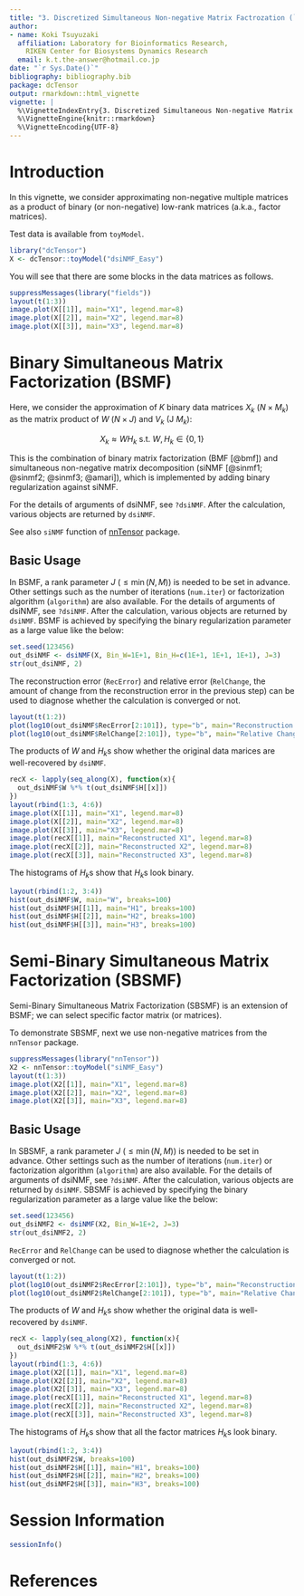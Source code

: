 ```yaml
---
title: "3. Discretized Simultaneous Non-negative Matrix Factrozation (`dsiNMF`)"
author:
- name: Koki Tsuyuzaki
  affiliation: Laboratory for Bioinformatics Research,
    RIKEN Center for Biosystems Dynamics Research
  email: k.t.the-answer@hotmail.co.jp
date: "`r Sys.Date()`"
bibliography: bibliography.bib
package: dcTensor
output: rmarkdown::html_vignette
vignette: |
  %\VignetteIndexEntry{3. Discretized Simultaneous Non-negative Matrix Factrozation (`dsiNMF`)}
  %\VignetteEngine{knitr::rmarkdown}
  %\VignetteEncoding{UTF-8}
---
```


# Introduction

In this vignette, we consider approximating non-negative multiple matrices as a product of binary (or non-negative) low-rank matrices (a.k.a., factor matrices).

Test data is available from `toyModel`.

```r
library("dcTensor")
X <- dcTensor::toyModel("dsiNMF_Easy")
```

You will see that there are some blocks in the data matrices as follows.

```r
suppressMessages(library("fields"))
layout(t(1:3))
image.plot(X[[1]], main="X1", legend.mar=8)
image.plot(X[[2]], main="X2", legend.mar=8)
image.plot(X[[3]], main="X3", legend.mar=8)
```

# Binary Simultaneous Matrix Factorization (BSMF)

Here, we consider the approximation of $K$ binary data matrices $X_{k}$ ($N \times M_{k}$) as the matrix product of $W$ ($N \times J$) and $V_{k}$ (J \times $M_{k}$):

$$
X_{k} \approx W H_{k} \ \mathrm{s.t.}\ W,H_{k} \in \{0,1\}
$$

This is the combination of binary matrix factorization (BMF [@bmf]) and simultaneous non-negative matrix decomposition (siNMF [@sinmf1; @sinmf2; @sinmf3; @amari]), which is implemented by adding binary regularization against siNMF.

For the details of arguments of dsiNMF, see `?dsiNMF`. After the calculation, various objects are returned by `dsiNMF`.

See also `siNMF` function of [nnTensor](https://cran.r-project.org/package=nnTensor) package.

## Basic Usage

In BSMF, a rank parameter $J$ ($\leq \min(N, M)$) is needed to be set in advance. Other settings such as the number of iterations (`num.iter`) or factorization algorithm (`algorithm`) are also available. For the details of arguments of dsiNMF, see `?dsiNMF`. After the calculation, various objects are returned by `dsiNMF`. BSMF is achieved by specifying the binary regularization parameter as a large value like the below:

```r
set.seed(123456)
out_dsiNMF <- dsiNMF(X, Bin_W=1E+1, Bin_H=c(1E+1, 1E+1, 1E+1), J=3)
str(out_dsiNMF, 2)
```

The reconstruction error (`RecError`) and relative error (`RelChange`, the amount of change from the reconstruction error in the previous step) can be used to diagnose whether the calculation is converged or not.

```r
layout(t(1:2))
plot(log10(out_dsiNMF$RecError[2:101]), type="b", main="Reconstruction Error")
plot(log10(out_dsiNMF$RelChange[2:101]), type="b", main="Relative Change")
```

The products of $W$ and $H_{k}$s show whether the original data marices are well-recovered by `dsiNMF`.

```r
recX <- lapply(seq_along(X), function(x){
  out_dsiNMF$W %*% t(out_dsiNMF$H[[x]])
})
layout(rbind(1:3, 4:6))
image.plot(X[[1]], main="X1", legend.mar=8)
image.plot(X[[2]], main="X2", legend.mar=8)
image.plot(X[[3]], main="X3", legend.mar=8)
image.plot(recX[[1]], main="Reconstructed X1", legend.mar=8)
image.plot(recX[[2]], main="Reconstructed X2", legend.mar=8)
image.plot(recX[[3]], main="Reconstructed X3", legend.mar=8)
```

The histograms of $H_{k}$s show that $H_{k}$s look binary.

```r
layout(rbind(1:2, 3:4))
hist(out_dsiNMF$W, main="W", breaks=100)
hist(out_dsiNMF$H[[1]], main="H1", breaks=100)
hist(out_dsiNMF$H[[2]], main="H2", breaks=100)
hist(out_dsiNMF$H[[3]], main="H3", breaks=100)
```

# Semi-Binary Simultaneous Matrix Factorization (SBSMF)

Semi-Binary Simultaneous Matrix Factorization (SBSMF) is an extension of BSMF; we can select specific factor matrix (or matrices).

To demonstrate SBSMF, next we use non-negative matrices from the `nnTensor` package.

```r
suppressMessages(library("nnTensor"))
X2 <- nnTensor::toyModel("siNMF_Easy")
layout(t(1:3))
image.plot(X2[[1]], main="X1", legend.mar=8)
image.plot(X2[[2]], main="X2", legend.mar=8)
image.plot(X2[[3]], main="X3", legend.mar=8)
```

## Basic Usage

In SBSMF, a rank parameter $J$ ($\leq \min(N, M)$) is needed to be set in advance. Other settings such as the number of iterations (`num.iter`) or factorization algorithm (`algorithm`) are also available. For the details of arguments of dsiNMF, see `?dsiNMF`. After the calculation, various objects are returned by `dsiNMF`. SBSMF is achieved by specifying the binary regularization parameter as a large value like the below:

```r
set.seed(123456)
out_dsiNMF2 <- dsiNMF(X2, Bin_W=1E+2, J=3)
str(out_dsiNMF2, 2)
```

`RecError` and `RelChange` can be used to diagnose whether the calculation is converged or not.

```r
layout(t(1:2))
plot(log10(out_dsiNMF2$RecError[2:101]), type="b", main="Reconstruction Error")
plot(log10(out_dsiNMF2$RelChange[2:101]), type="b", main="Relative Change")
```

The products of $W$ and $H_{k}$s show whether the original data is well-recovered by `dsiNMF`.

```r
recX <- lapply(seq_along(X2), function(x){
  out_dsiNMF2$W %*% t(out_dsiNMF2$H[[x]])
})
layout(rbind(1:3, 4:6))
image.plot(X2[[1]], main="X1", legend.mar=8)
image.plot(X2[[2]], main="X2", legend.mar=8)
image.plot(X2[[3]], main="X3", legend.mar=8)
image.plot(recX[[1]], main="Reconstructed X1", legend.mar=8)
image.plot(recX[[2]], main="Reconstructed X2", legend.mar=8)
image.plot(recX[[3]], main="Reconstructed X3", legend.mar=8)
```

The histograms of $H_{k}$s show that all the factor matrices $H_{k}$s look binary.

```r
layout(rbind(1:2, 3:4))
hist(out_dsiNMF2$W, breaks=100)
hist(out_dsiNMF2$H[[1]], main="H1", breaks=100)
hist(out_dsiNMF2$H[[2]], main="H2", breaks=100)
hist(out_dsiNMF2$H[[3]], main="H3", breaks=100)
```

# Session Information {.unnumbered}

```r
sessionInfo()
```

# References